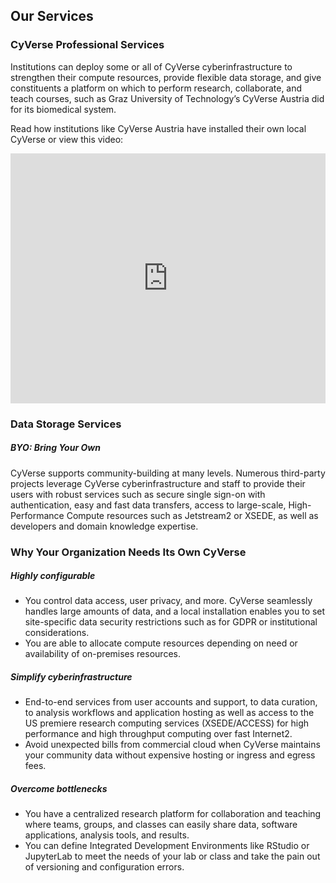 <div className="container-fluid border rounded-3 shadow-lg my-4 p-5">
<div id="why">
<h2 class="display-4 mb-4">Our Services</h2>
</div>
<h3> CyVerse Professional Services</h3>
<p class="lead">
  Institutions can deploy some or all of CyVerse cyberinfrastructure to
  strengthen their compute resources, provide flexible data storage, and give
  constituents a platform on which to perform research, collaborate, and teach
  courses, such as Graz University of Technology’s CyVerse Austria did for its
  biomedical system.
</p>
<p class="lead">
  Read how institutions like CyVerse Austria have installed their own local
  CyVerse or view this video:
</p>
<iframe
  width="100%"
  height="400px"
  src="https://www.youtube.com/embed/UkYt7-mdY2c"
  title="YouTube video player"
  frameborder="0"
  allow="accelerometer; autoplay; clipboard-write; encrypted-media; gyroscope; picture-in-picture"
  allowfullscreen
></iframe>
<h3 class="my-4">Data Storage Services</h3>
<h5>BYO: Bring Your Own</h5>
<p>
  CyVerse supports community-building at many levels. Numerous third-party
  projects leverage CyVerse cyberinfrastructure and staff to provide their users
  with robust services such as secure single sign-on with authentication, easy
  and fast data transfers, access to large-scale, High-Performance Compute
  resources such as Jetstream2 or XSEDE, as well as developers and domain
  knowledge expertise.
</p>
<h3 className="mb-4">Why Your Organization Needs Its Own CyVerse</h3>
<div class="row g-4 row-cols-1 row-cols-lg-3">
<div class="col align-items-start">
<h5>Highly configurable</h5>
<ul><li>You control data access, user privacy, and more. CyVerse seamlessly handles large amounts of data, and a local installation enables you to set site-specific data security restrictions such as for GDPR or institutional considerations.</li> <li>You are able to allocate compute resources depending on need or availability of on-premises resources.</li></ul>
</div>
<div class="col align-items-start">
<h5>Simplify cyberinfrastructure</h5>
<ul>
<li>End-to-end services from user accounts and support, to data curation, to analysis workflows and application hosting as well as access to the US premiere research computing services (XSEDE/ACCESS) for high performance and high throughput computing over fast Internet2.</li><li>Avoid unexpected bills from commercial cloud when CyVerse maintains your community data without expensive hosting or ingress and egress fees.</li></ul>
</div>
<div class="col align-items-start">
<h5>Overcome bottlenecks</h5>
<ul><li>You have a centralized research platform for collaboration and teaching where teams, groups, and classes can easily share data, software applications, analysis tools, and results. </li><li>You can define Integrated Development Environments like RStudio or JupyterLab to meet the needs of your lab or class and take the pain out of versioning and configuration errors.</li></ul>
</div>
</div>
</div>